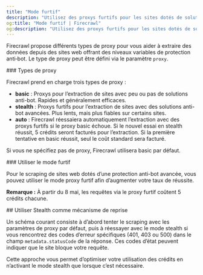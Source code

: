 ```yaml
---
title: "Mode furtif"
description: "Utilisez des proxys furtifs pour les sites dotés de solutions anti-bots avancées"
og:title: "Mode furtif | Firecrawl"
og:description: "Utilisez des proxys furtifs pour les sites dotés de solutions anti-bots avancées"
---
```



Firecrawl propose différents types de proxy pour vous aider à extraire des données depuis des sites web offrant des niveaux variables de protection anti‑bot. Le type de proxy peut être défini via le paramètre `proxy`.

<div id="proxy-types">
  ### Types de proxy
</div>

Firecrawl prend en charge trois types de proxy :

- **basic** : Proxys pour l’extraction de sites avec peu ou pas de solutions anti-bot. Rapides et généralement efficaces.
- **stealth** : Proxys furtifs pour l’extraction de sites avec des solutions anti-bot avancées. Plus lents, mais plus fiables sur certains sites.
- **auto** : Firecrawl réessaiera automatiquement l’extraction avec des proxys furtifs si le proxy basic échoue. Si le nouvel essai en stealth réussit, 5 crédits seront facturés pour l’extraction. Si la première tentative en basic réussit, seul le coût standard sera facturé.

Si vous ne spécifiez pas de proxy, Firecrawl utilisera basic par défaut.

<div id="using-stealth-mode">
  ### Utiliser le mode furtif
</div>

Pour le scraping de sites web dotés d’une protection anti-bot avancée, vous pouvez utiliser le mode proxy furtif afin d’augmenter votre taux de réussite.

<CodeGroup>

<ProxyPython />

<ProxyNode />

<ProxyCURL />

</CodeGroup>

**Remarque :** À partir du 8 mai, les requêtes via le proxy furtif coûtent 5 crédits chacune.

<div id="using-stealth-as-a-retry-mechanism">
  ## Utiliser Stealth comme mécanisme de reprise
</div>

Un schéma courant consiste à d’abord tenter le scraping avec les paramètres de proxy par défaut, puis à réessayer avec le mode stealth si vous rencontrez des codes d’erreur spécifiques (401, 403 ou 500) dans le champ `metadata.statusCode` de la réponse. Ces codes d’état peuvent indiquer que le site bloque votre requête.

<CodeGroup>

<ProxyRetryPython />

<ProxyRetryNode />

<ProxyRetryCURL />

</CodeGroup>

Cette approche vous permet d’optimiser votre utilisation des crédits en n’activant le mode stealth que lorsque c’est nécessaire.